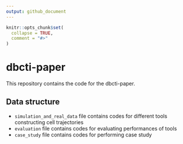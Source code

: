 ---
output: github_document
---

<!-- README.md is generated from README.Rmd. Please edit that file -->

```{r, include = FALSE}
knitr::opts_chunk$set(
  collapse = TRUE,
  comment = "#>"
)
```

# dbcti-paper

<!-- badges: start -->
<!-- badges: end -->

This repository contains the code for the dbcti-paper.

## Data structure
* `simulation_and_real_data` file contains codes for different tools constructing cell trajectories
* `evaluation` file contains codes for evaluating performances of tools
* `case_study` file contains codes for performing case study
